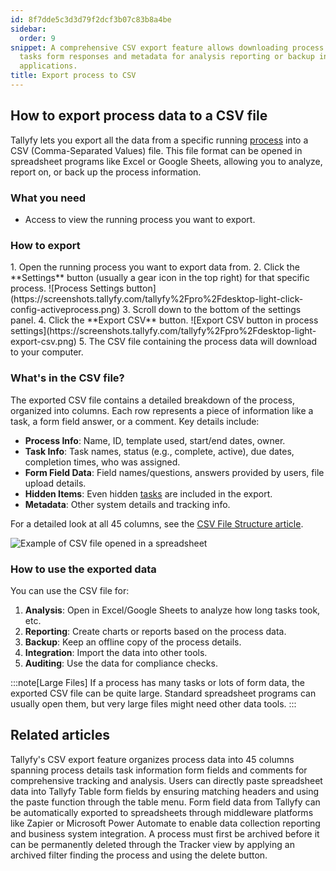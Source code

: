 ```yaml
---
id: 8f7dde5c3d3d79f2dcf3b07c83b8a4be
sidebar:
  order: 9
snippet: A comprehensive CSV export feature allows downloading process data including
  tasks form responses and metadata for analysis reporting or backup in spreadsheet
  applications.
title: Export process to CSV
---
```



## How to export process data to a CSV file

Tallyfy lets you export all the data from a specific running [process](/products/pro/tracking-and-tasks/processes/) into a CSV (Comma-Separated Values) file. This file format can be opened in spreadsheet programs like Excel or Google Sheets, allowing you to analyze, report on, or back up the process information.

### What you need

- Access to view the running process you want to export.

### How to export

<Steps>
1. Open the running process you want to export data from.
2. Click the **Settings** button (usually a gear icon in the top right) for that specific process.
   ![Process Settings button](https://screenshots.tallyfy.com/tallyfy%2Fpro%2Fdesktop-light-click-config-activeprocess.png)
3. Scroll down to the bottom of the settings panel.
4. Click the **Export CSV** button.
   ![Export CSV button in process settings](https://screenshots.tallyfy.com/tallyfy%2Fpro%2Fdesktop-light-export-csv.png)
5. The CSV file containing the process data will download to your computer.
</Steps>

### What's in the CSV file?

The exported CSV file contains a detailed breakdown of the process, organized into columns. Each row represents a piece of information like a task, a form field answer, or a comment. Key details include:

*   **Process Info**: Name, ID, template used, start/end dates, owner.
*   **Task Info**: Task names, status (e.g., complete, active), due dates, completion times, who was assigned.
*   **Form Field Data**: Field names/questions, answers provided by users, file upload details.
*   **Hidden Items**: Even hidden [tasks](/products/pro/tracking-and-tasks/tasks/) are included in the export.
*   **Metadata**: Other system details and tracking info.

For a detailed look at all 45 columns, see the [CSV File Structure article](/products/pro/integrations/analytics/how-is-the-csv-file-structured-in-tallyfy/).

![Example of CSV file opened in a spreadsheet](https://screenshots.tallyfy.com/file-JFjFk3MCzJ.png)

### How to use the exported data

You can use the CSV file for:

1.  **Analysis**: Open in Excel/Google Sheets to analyze how long tasks took, etc.
2.  **Reporting**: Create charts or reports based on the process data.
3.  **Backup**: Keep an offline copy of the process details.
4.  **Integration**: Import the data into other tools.
5.  **Auditing**: Use the data for compliance checks.

:::note[Large Files]
If a process has many tasks or lots of form data, the exported CSV file can be quite large. Standard spreadsheet programs can usually open them, but very large files might need other data tools.
:::


## Related articles
<CardGrid>
<LinkTitleCard header="<b>Analytics > CSV file structure</b>" href="/products/pro/integrations/analytics/how-is-the-csv-file-structured-in-tallyfy/" > Tallyfy's CSV export feature organizes process data into 45 columns spanning process details task information form fields and comments for comprehensive tracking and analysis. </LinkTitleCard>
<LinkTitleCard header="<b>Tasks > Paste cells into a Tallyfy table</b>" href="/products/pro/tracking-and-tasks/tasks/paste-cells-tallyfy-table/" > Users can directly paste spreadsheet data into Tallyfy Table form fields by ensuring matching headers and using the paste function through the table menu. </LinkTitleCard>
<LinkTitleCard header="<b>Middleware > Stream data to a spreadsheet</b>" href="/products/pro/integrations/middleware/how-can-i-export-form-fields-from-tallyfy-to-spreadsheet/" > Form field data from Tallyfy can be automatically exported to spreadsheets through middleware platforms like Zapier or Microsoft Power Automate to enable data collection reporting and business system integration. </LinkTitleCard>
<LinkTitleCard header="<b>Edit Processes > Delete a process</b>" href="/products/pro/tracking-and-tasks/processes/edit-processes/how-can-i-delete-a-process-in-tallyfy/" > A process must first be archived before it can be permanently deleted through the Tracker view by applying an archived filter finding the process and using the delete button. </LinkTitleCard>
</CardGrid>